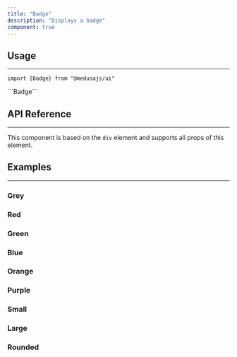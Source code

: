 ```yaml
---
title: "Badge"
description: "Displays a badge"
component: true
---
```


<ComponentExample name="badge-demo" />

## Usage

---

<Snippet>```import {Badge} from "@medusajs/ui"```</Snippet>

<Snippet>
  ```<Badge>Badge</Badge>```
</Snippet>

## API Reference

---

This component is based on the `div` element and supports all props of this element.

<ComponentProps component="badge" />

## Examples

---

### Grey

<ComponentExample name="badge-grey" />

### Red

<ComponentExample name="badge-red" />

### Green

<ComponentExample name="badge-green" />

### Blue

<ComponentExample name="badge-blue" />

### Orange

<ComponentExample name="badge-orange" />

### Purple

<ComponentExample name="badge-purple" />

### Small

<ComponentExample name="badge-small" />

### Large

<ComponentExample name="badge-large" />

### Rounded

<ComponentExample name="badge-rounded" />